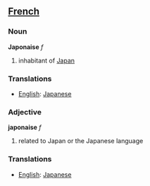 ==[[French]]==
===Noun===

'''Japonaise''' ''f''

#inhabitant of [[Japan]]

===Translations===
*[[English]]: [[Japanese]]

===Adjective===

'''japonaise''' ''f''

#related to Japan or the Japanese language

===Translations===
*[[English]]: [[Japanese]]